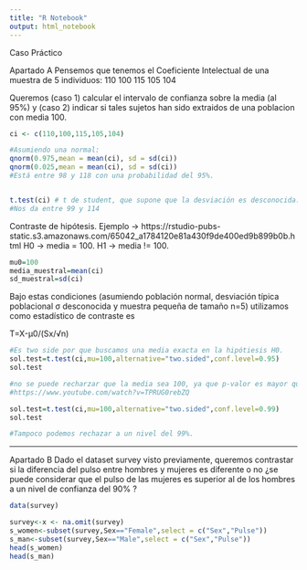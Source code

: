 ```yaml
---
title: "R Notebook"
output: html_notebook
---
```


Caso Práctico

Apartado A
Pensemos que tenemos el Coeficiente Intelectual de una muestra de 5 individuos: 110 100 115 105 104

Queremos (caso 1) calcular el intervalo de confianza sobre la media (al 95%) y (caso 2) indicar si tales sujetos han sido extraidos de una poblacion con media 100.

```r
ci <- c(110,100,115,105,104)

#Asumiendo una normal:
qnorm(0.975,mean = mean(ci), sd = sd(ci))
qnorm(0.025,mean = mean(ci), sd = sd(ci))
#Está entre 98 y 118 con una probabilidad del 95%.


t.test(ci) # t de student, que supone que la desviación es desconocida. Como puede ser el caso, ya que en realidad no nos han dado este parámetro.
#Nos da entre 99 y 114
```

Contraste de hipótesis. Ejemplo -> https://rstudio-pubs-static.s3.amazonaws.com/65042_a1784120e81a430f9de400ed9b899b0b.html
H0 -> media = 100.
H1 -> media != 100. 
```r
mu0=100
media_muestral=mean(ci)
sd_muestral=sd(ci)
```

Bajo estas condiciones (asumiendo población normal, desviación típica poblacional σ desconocida y muestra pequeña de tamaño n=5) utilizamos como estadístico de contraste es

T=X-μ0/(Sx/√n)
```r
#Es two side por que buscamos una media exacta en la hipótiesis H0.
sol.test=t.test(ci,mu=100,alternative="two.sided",conf.level=0.95)
sol.test

#no se puede recharzar que la media sea 100, ya que p-valor es mayor que el nivel de significación 0.05.
#https://www.youtube.com/watch?v=TPRUG0rebZQ
```

```r
sol.test=t.test(ci,mu=100,alternative="two.sided",conf.level=0.99)
sol.test

#Tampoco podemos rechazar a un nivel del 99%.
```

-------------------------------------------------------------------------
Apartado B
Dado el dataset survey visto previamente, queremos contrastar si la diferencia del pulso entre hombres y mujeres es diferente o no ¿se puede considerar que el pulso de las mujeres es superior al de los hombres a un nivel de confianza del 90% ?

```r
data(survey)

```

```r
survey<-x <- na.omit(survey)
s_women<-subset(survey,Sex=="Female",select = c("Sex","Pulse"))
s_man<-subset(survey,Sex=="Male",select = c("Sex","Pulse"))
head(s_women)
head(s_man)
```


